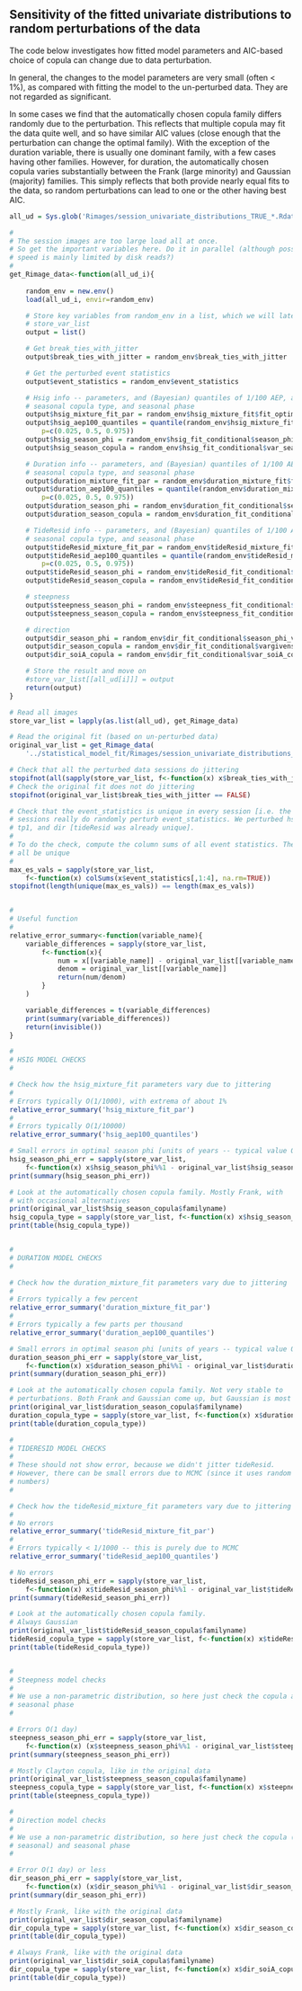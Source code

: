 Sensitivity of the fitted univariate distributions to random perturbations of the data
--------------------------------------------------------------------------------------

The code below investigates how fitted model parameters and AIC-based choice of
copula can change due to data perturbation.

In general, the changes to the model parameters are very small (often < 1%), as
compared with fitting the model to the un-perturbed data. They are not regarded
as significant.

In some cases we find that the automatically chosen copula family differs
randomly due to the perturbation. This reflects that multiple copula may fit
the data quite well, and so have similar AIC values (close enough that the
perturbation can change the optimal family). With the exception of the duration
variable, there is usually one dominant family, with a few cases having other
families. However, for duration, the automatically chosen copula varies
substantially between the Frank (large minority) and Gaussian (majority)
families. This simply reflects that both provide nearly equal fits to the data,
so random perturbations can lead to one or the other having best AIC.


```r

all_ud = Sys.glob('Rimages/session_univariate_distributions_TRUE_*.Rdata')

#
# The session images are too large load all at once.
# So get the important variables here. Do it in parallel (although possibly
# speed is mainly limited by disk reads?) 
#
get_Rimage_data<-function(all_ud_i){
    
    random_env = new.env()
    load(all_ud_i, envir=random_env)

    # Store key variables from random_env in a list, which we will later put in
    # store_var_list
    output = list()

    # Get break_ties_with_jitter
    output$break_ties_with_jitter = random_env$break_ties_with_jitter

    # Get the perturbed event statistics
    output$event_statistics = random_env$event_statistics

    # Hsig info -- parameters, and (Bayesian) quantiles of 1/100 AEP, and
    # seasonal copula type, and seasonal phase
    output$hsig_mixture_fit_par = random_env$hsig_mixture_fit$fit_optim$par
    output$hsig_aep100_quantiles = quantile(random_env$hsig_mixture_fit$ari_100_chains[[1]], 
        p=c(0.025, 0.5, 0.975))
    output$hsig_season_phi = random_env$hsig_fit_conditional$season_phi_value$minimum
    output$hsig_season_copula = random_env$hsig_fit_conditional$var_season_copula

    # Duration info -- parameters, and (Bayesian) quantiles of 1/100 AEP, and
    # seasonal copula type, and seasonal phase
    output$duration_mixture_fit_par = random_env$duration_mixture_fit$fit_optim$par
    output$duration_aep100_quantiles = quantile(random_env$duration_mixture_fit$ari_100_chains[[1]], 
        p=c(0.025, 0.5, 0.975))
    output$duration_season_phi = random_env$duration_fit_conditional$season_phi_value$minimum
    output$duration_season_copula = random_env$duration_fit_conditional$var_season_copula

    # TideResid info -- parameters, and (Bayesian) quantiles of 1/100 AEP, and
    # seasonal copula type, and seasonal phase
    output$tideResid_mixture_fit_par = random_env$tideResid_mixture_fit$fit_optim$par
    output$tideResid_aep100_quantiles = quantile(random_env$tideResid_mixture_fit$ari_100_chains[[1]], 
        p=c(0.025, 0.5, 0.975))
    output$tideResid_season_phi = random_env$tideResid_fit_conditional$season_phi_value$minimum
    output$tideResid_season_copula = random_env$tideResid_fit_conditional$var_season_copula

    # steepness
    output$steepness_season_phi = random_env$steepness_fit_conditional$season_phi_value$minimum
    output$steepness_season_copula = random_env$steepness_fit_conditional$var_season_copula 

    # direction
    output$dir_season_phi = random_env$dir_fit_conditional$season_phi_value$minimum
    output$dir_season_copula = random_env$dir_fit_conditional$vargivensoiA_season_copula 
    output$dir_soiA_copula = random_env$dir_fit_conditional$var_soiA_copula

    # Store the result and move on
    #store_var_list[[all_ud[i]]] = output
    return(output)
}

# Read all images
store_var_list = lapply(as.list(all_ud), get_Rimage_data)

# Read the original fit (based on un-perturbed data)
original_var_list = get_Rimage_data(
    '../statistical_model_fit/Rimages/session_univariate_distributions_FALSE_0.Rdata')

# Check that all the perturbed data sessions do jittering
stopifnot(all(sapply(store_var_list, f<-function(x) x$break_ties_with_jitter)))
# Check the original fit does not do jittering
stopifnot(original_var_list$break_ties_with_jitter == FALSE)

# Check that the event_statistics is unique in every session [i.e. the perturbed
# sessions really do randomly perturb event_statistics. We perturbed hsig, duration,
# tp1, and dir [tideResid was already unique].
#
# To do the check, compute the column sums of all event statistics. They should
# all be unique
#
max_es_vals = sapply(store_var_list, 
    f<-function(x) colSums(x$event_statistics[,1:4], na.rm=TRUE))
stopifnot(length(unique(max_es_vals)) == length(max_es_vals))


#
# Useful function
#
relative_error_summary<-function(variable_name){
    variable_differences = sapply(store_var_list,
        f<-function(x){
            num = x[[variable_name]] - original_var_list[[variable_name]]
            denom = original_var_list[[variable_name]]
            return(num/denom)
        }
    )

    variable_differences = t(variable_differences)
    print(summary(variable_differences))
    return(invisible())
}

#
# HSIG MODEL CHECKS
#

# Check how the hsig_mixture_fit parameters vary due to jittering
#
# Errors typically O(1/1000), with extrema of about 1%
relative_error_summary('hsig_mixture_fit_par')
#
# Errors typically O(1/10000)
relative_error_summary('hsig_aep100_quantiles')

# Small errors in optimal season phi [units of years -- typical value O(1 day)]
hsig_season_phi_err = sapply(store_var_list, 
    f<-function(x) x$hsig_season_phi%%1 - original_var_list$hsig_season_phi%%1)
print(summary(hsig_season_phi_err))

# Look at the automatically chosen copula family. Mostly Frank, with
# with occasional alternatives
print(original_var_list$hsig_season_copula$familyname)
hsig_copula_type = sapply(store_var_list, f<-function(x) x$hsig_season_copula$familyname)
print(table(hsig_copula_type))


#
# DURATION MODEL CHECKS
#

# Check how the duration_mixture_fit parameters vary due to jittering
#
# Errors typically a few percent
relative_error_summary('duration_mixture_fit_par')
#
# Errors typically a few parts per thousand 
relative_error_summary('duration_aep100_quantiles')

# Small errors in optimal season phi [units of years -- typical value O(1 day)]
duration_season_phi_err = sapply(store_var_list, 
    f<-function(x) x$duration_season_phi%%1 - original_var_list$duration_season_phi%%1)
print(summary(duration_season_phi_err))

# Look at the automatically chosen copula family. Not very stable to
# perturbations. Both Frank and Gaussian come up, but Gaussian is most common. 
print(original_var_list$duration_season_copula$familyname)
duration_copula_type = sapply(store_var_list, f<-function(x) x$duration_season_copula$familyname)
print(table(duration_copula_type))

#
# TIDERESID MODEL CHECKS
#
# These should not show error, because we didn't jitter tideResid.
# However, there can be small errors due to MCMC (since it uses random
# numbers)
#

# Check how the tideResid_mixture_fit parameters vary due to jittering
#
# No errors
relative_error_summary('tideResid_mixture_fit_par')
#
# Errors typically < 1/1000 -- this is purely due to MCMC
relative_error_summary('tideResid_aep100_quantiles')

# No errors
tideResid_season_phi_err = sapply(store_var_list, 
    f<-function(x) x$tideResid_season_phi%%1 - original_var_list$tideResid_season_phi%%1)
print(summary(tideResid_season_phi_err))

# Look at the automatically chosen copula family. 
# Always Gaussian
print(original_var_list$tideResid_season_copula$familyname)
tideResid_copula_type = sapply(store_var_list, f<-function(x) x$tideResid_season_copula$familyname)
print(table(tideResid_copula_type))


#
# Steepness model checks
#
# We use a non-parametric distribution, so here just check the copula and
# seasonal phase
#

# Errors O(1 day)
steepness_season_phi_err = sapply(store_var_list, 
    f<-function(x) (x$steepness_season_phi%%1 - original_var_list$steepness_season_phi%%1))
print(summary(steepness_season_phi_err))

# Mostly Clayton copula, like in the original data
print(original_var_list$steepness_season_copula$familyname)
steepness_copula_type = sapply(store_var_list, f<-function(x) x$steepness_season_copula$familyname)
print(table(steepness_copula_type))

#
# Direction model checks
#
# We use a non-parametric distribution, so here just check the copula (soiA +
# seasonal) and seasonal phase
#

# Error O(1 day) or less
dir_season_phi_err = sapply(store_var_list, 
    f<-function(x) (x$dir_season_phi%%1 - original_var_list$dir_season_phi%%1))
print(summary(dir_season_phi_err))

# Mostly Frank, like with the original data 
print(original_var_list$dir_season_copula$familyname)
dir_copula_type = sapply(store_var_list, f<-function(x) x$dir_season_copula$familyname)
print(table(dir_copula_type))

# Always Frank, like with the original data
print(original_var_list$dir_soiA_copula$familyname)
dir_copula_type = sapply(store_var_list, f<-function(x) x$dir_soiA_copula$familyname)
print(table(dir_copula_type))

```
